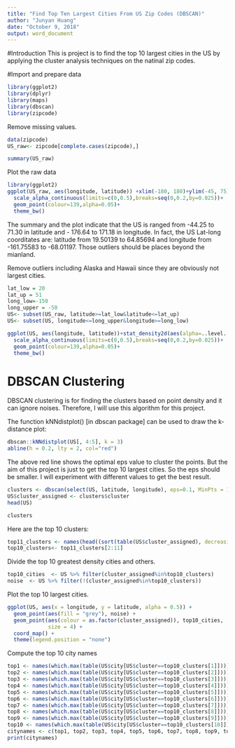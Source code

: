 ```yaml
---
title: "Find Top Ten Largest Cities From US Zip Codes (DBSCAN)"
author: "Junyan Huang"
date: "October 9, 2018"
output: word_document
---
```


#Introduction
This is project is to find the top 10 largest cities in the US by applying the cluster analysis techniques on the natinal zip codes.

#Import and prepare data
```r
library(ggplot2)
library(dplyr)
library(maps)
library(dbscan)
library(zipcode)
```

Remove missing values.
```r
data(zipcode)
US_raw<- zipcode[complete.cases(zipcode),]
```

```r
summary(US_raw)
```

Plot the raw data
```r
library(ggplot2)
ggplot(US_raw, aes(longitude, latitude)) +xlim(-180, 180)+ylim(-45, 75)+stat_density2d(aes(alpha=..level..), geom="polygon") +
  scale_alpha_continuous(limits=c(0,0.5),breaks=seq(0,0.2,by=0.025))+
  geom_point(colour=139,alpha=0.05)+
  theme_bw()
```

The summary  and the plot indicate that the US is ranged from -44.25 to 71.30 in latitude and - 176.64 to 171.18 in longitude. In fact, the US Lat-long coorditates are: latitude from 19.50139 to 64.85694 and longitude from -161.75583 to -68.01197. Those outliers should be places beyond the mianland. 

Remove outliers including Alaska and Hawaii since they are obviously not largest cities.
```r
lat_low = 20
lat_up = 51
long_low=-150
long_upper = -50
US<- subset(US_raw, latitude>=lat_low&latitude<=lat_up)
US<- subset(US, longitude<=long_upper&longitude>=long_low)
```

```r
ggplot(US, aes(longitude, latitude))+stat_density2d(aes(alpha=..level..), geom="polygon") +
  scale_alpha_continuous(limits=c(0,0.5),breaks=seq(0,0.2,by=0.025))+
  geom_point(colour=139,alpha=0.05)+
  theme_bw()
```

# DBSCAN Clustering
DBSCAN clustering is for finding the clusters based on point density and it can ignore noises. Therefore, I will use this algorithm for this project.

The function kNNdistplot() [in dbscan package] can be used to draw the k-distance plot:
```r
dbscan::kNNdistplot(US[, 4:5], k = 3)
abline(h = 0.2, lty = 2, col="red")
```

The above red line shows the optimal eps value to cluster the points. But the aim of this project is just to get the top 10 largest cities. So the eps should be smaller. I will experiment with different values to get the best result.

```r
clusters <- dbscan(select(US, latitude, longitude), eps=0.1, MinPts = 15)
US$cluster_assigned <- clusters$cluster
head(US)
```

```r
clusters
```

Here are the top 10 clusters:
```r
top11_clusters <- names(head((sort(table(US$cluster_assigned), decreasing = TRUE)), 11))
top10_clusters<- top11_clusters[2:11]
```


Divide the top 10 greatest density cities and others.
```r
top10_cities  <- US %>% filter(cluster_assigned%in%top10_clusters)
noise  <- US %>% filter(!(cluster_assigned%in%top10_clusters))
```

Plot the top 10 largest cities.
```r
ggplot(US, aes(x = longitude, y = latitude, alpha = 0.5)) + 
  geom_point(aes(fill = "grey"), noise) +
  geom_point(aes(colour = as.factor(cluster_assigned)), top10_cities,
             size = 4) +
  coord_map() +
  theme(legend.position = "none")
```

Compute the top 10 city names
```r
top1 <- names(which.max(table(US$city[US$cluster==top10_clusters[1]])))
top2 <- names(which.max(table(US$city[US$cluster==top10_clusters[2]])))
top3 <- names(which.max(table(US$city[US$cluster==top10_clusters[3]])))
top4 <- names(which.max(table(US$city[US$cluster==top10_clusters[4]])))
top5 <- names(which.max(table(US$city[US$cluster==top10_clusters[5]])))
top6 <- names(which.max(table(US$city[US$cluster==top10_clusters[6]])))
top7 <- names(which.max(table(US$city[US$cluster==top10_clusters[7]])))
top8 <- names(which.max(table(US$city[US$cluster==top10_clusters[8]])))
top9 <- names(which.max(table(US$city[US$cluster==top10_clusters[9]])))
top10 <- names(which.max(table(US$city[US$cluster==top10_clusters[10]])))
citynames <- c(top1, top2, top3, top4, top5, top6, top7, top8, top9, top10)
print(citynames)
```
